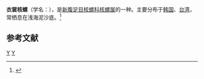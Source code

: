 {{Speciesbox
| genus = Sydaphera
| species = speengleriana
| authority = (Deshayes, 1830)
}}
'''衣裳核螺'''（学名：''{{lang|la|Sydaphera speengleriana}}''），是[[新腹足目|新腹足目]][[核螺科|核螺科]][[核螺属|核螺属]]的一种。主要分布于[[韩国|韩国]]、[[台湾|台湾]]，常栖息在浅海泥沙底。<ref>{{cite web|url=http://shell.sinica.edu.tw/chinese/shellbase_detail.php?science_no=1346|title=国际贝库：衣裳核螺|publisher=台湾贝类资料库|accessdate=2009-08-11|archive-date=2016-03-04|archive-url=https://web.archive.org/web/20160304101439/http://shell.sinica.edu.tw/chinese/shellbase_detail.php?science_no=1346|dead-url=no}}</ref>

== 参考文献 ==
{{reflist}}
{{taxonbar}}

[[Category:1830年描述的动物|Y]]
[[Category:核螺属|Y]]